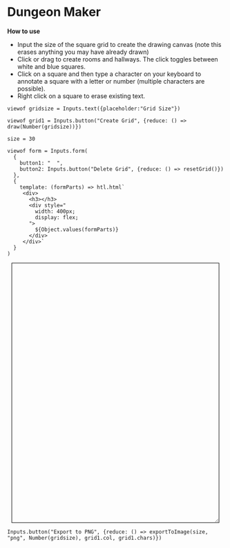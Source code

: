 # Dungeon Maker

**How to use**

- Input the size of the square grid to create the drawing canvas (note this erases anything you may have already drawn)
- Click or drag to create rooms and hallways. The click toggles between white and blue squares.
- Click on a square and then type a character on your keyboard to annotate a square with a letter or number (multiple characters are possible). 
- Right click on a square to erase existing text. 



```{ojs}
viewof gridsize = Inputs.text({placeholder:"Grid Size"})

viewof grid1 = Inputs.button("Create Grid", {reduce: () =>  draw(Number(gridsize))})

```


```{ojs}
size = 30

viewof form = Inputs.form(
  {
    button1: "  ",
    button2: Inputs.button("Delete Grid", {reduce: () => resetGrid()})
  },
  {
    template: (formParts) => htl.html`
     <div>
       <h3></h3>
       <div style="
         width: 400px;
         display: flex;
       ">
         ${Object.values(formParts)}
       </div>
     </div>`
  }
)
```

:::{.column-screen-inset}




```{=html}
<div style="width:95%; height:600px; border: 1px solid black; resize:both; overflow:auto; margin:10px; align:center;">
  <style>
    #grid {
      display: grid;
      gap: 0px;
    }
    .square {
      width: 30px;
      height: 30px;
      display: inline-block;
      border: 1px solid rgba(0, 0, 0, 0.3);
      background-color: white;
      color:rgba(218, 118, 118, 1);
      text-align: center;
      vertical-align: center;
    }
  </style>
  <div id="grid"></div>
  <canvas></canvas>


  <script>

function resetGrid() {
    var grid = document.getElementById('grid');
    while (grid.firstChild) {
        grid.removeChild(grid.firstChild);
    }
}

function draw (nums) {
   // Get the grid element and export button
   resetGrid();
   var grid = document.getElementById('grid');
   // var exportBtn = document.getElementById('exportBtn');


   var squareSize = 30
   var num = nums

   // Create an array to store the colors of each square
   var colors = []
   var characters = []

   // Create the grid of squares
  function createGrid(numSquares) {
    colors = Array(numSquares * numSquares).fill('white');
    characters = Array(numSquares * numSquares).fill('');
        

    for (var i = 0; i < numSquares; i++) {
      for (var j = 0; j < numSquares; j++) {
        var square = document.createElement('div');

        // Initialize the square's string array



        square.className = 'square';

        square.dataset.squareStrings = JSON.stringify([]);
        square.setAttribute('tabindex', '0'); // Make the square focusable
        square.addEventListener('mousedown', startDrag);
        square.addEventListener('mouseover', changeColor);
        square.addEventListener('mouseup', stopDrag);
        square.addEventListener('click', changeColor);
        square.addEventListener('keydown', function (event) {
          console.log ("event", event)
          var index = Array.prototype.indexOf.call(grid.children, this);

          var squareStrings = JSON.parse(this.dataset.squareStrings);

          var char = event.key;

         if (
            event.code === 'ShiftLeft' ||
            event.code === 'ShiftRight'
          ) {
            // Ignore Shift key press
            return;
          }

          if (event.shiftKey && char.length === 1) {
            // Adjust the character if Shift key is pressed
            char = char.toUpperCase();
          }
          console.log(char)
          squareStrings.push(char);
          this.textContent = squareStrings.join('');
          this.dataset.squareStrings = JSON.stringify(squareStrings);
          characters[index] = this.textContent;

         });
        square.addEventListener('contextmenu', function (event) {
          event.preventDefault();
          var index = Array.prototype.indexOf.call(grid.children, this);
          this.textContent = '';
          this.dataset.squareStrings = JSON.stringify([]);
          characters[index] = ""
        });
        grid.appendChild(square);
        grid.style.width = `${numSquares * squareSize}px`
        grid.style.gridTemplateColumns = `repeat(${numSquares}, minmax(0, 1fr))`
        grid.style.gridTemplateRows = `repeat(${numSquares}, minmax(0, 1fr))`
           }
       }
   }

   // Variables to track dragging
   var isDragging = false;

   // Start dragging the mouse
   function startDrag() {
       isDragging = true;
       changeColor.call(this); // Change color of the square immediately when mouse is pressed down
   }

   // Change the color of a square
   function changeColor() {
       var index = Array.prototype.indexOf.call(grid.children, this);
       // event.preventDefault(); 

       console.log(event.type) 

       if (isDragging || (!isDragging && event.type === 'mousedown')) {
        var char = String.fromCharCode(event.which);
          console.log ("inside first if", char)
           if (colors[index] === 'white') {
               colors[index] = 'blue';
               this.style.backgroundColor = 'blue';
           } else {
               colors[index] = 'white';
               this.style.backgroundColor = 'white';
           }
       }
/*         if (event.type === 'keydown') {
          var char = String.fromCharCode(event.which); // Get the character from the pressed key
          console.log(char)
          this.textContent = char;
          characters[index] = char; // Set the text content of the square
        } */
       } 

   // Stop dragging the mouse
   function stopDrag() {
       isDragging = false;
   }

   // Export the grid as an SVG image
   // Export the grid as an SVG image
   function exportToSVG() {
       var svgString = '<svg xmlns="http://www.w3.org/2000/svg" width="400" height="400">';
       var squareSize = 400 / Math.sqrt(colors.length);
       for (var i = 0; i < colors.length; i++) {
           var x = (i % Math.sqrt(colors.length)) * squareSize;
           var y = Math.floor(i / Math.sqrt(colors.length)) * squareSize;
           svgString += '<rect x="' + x + '" y="' + y + '" width="' + squareSize + '" height="' + squareSize + '" fill="' + colors[i] + '"/>';
       }
       svgString += '</svg>';

       var blob = new Blob([svgString], { type: 'image/svg+xml' });
       var url = URL.createObjectURL(blob);
       var link = document.createElement('a');
       link.href = url;
       link.download = 'grid.svg';
       link.click();
       URL.revokeObjectURL(url);
   }





   // Call the functions to create the grid and handle the export button click
    createGrid(num); // Specify the number of squares in the grid
    return {col:colors, chars: characters}


}
   // Export the grid as an image (PNG or JPEG)
// Export the grid as an image (PNG or JPEG)

function drawGridLines(num, ctx, width, height) {
  ctx.strokeStyle = "rgba(0,0,0,0.3)";
  ctx.lineWidth = 1;

  var gridSize = num;
  var squareSize = Math.floor(Math.min(width, height) / gridSize);

  for (var x = 0; x <= gridSize; x++) {
    ctx.beginPath();
    ctx.moveTo(x * squareSize, 0);
    ctx.lineTo(x * squareSize, height);
    ctx.stroke();
  }

  for (var y = 0; y <= gridSize; y++) {
    ctx.beginPath();
    ctx.moveTo(0, y * squareSize);
    ctx.lineTo(width, y * squareSize);
    ctx.stroke();
  }
}

function exportToImage(sqSize, format, numsquares, cols, chars) {
  var canvas = document.createElement('canvas');
  var ctx = canvas.getContext('2d');
  canvas.width = numsquares*sqSize;
  canvas.height = numsquares*sqSize;

  cols.forEach(function(color, index) {
    var x = (index % Math.sqrt(cols.length)) * sqSize;
    var y = Math.floor(index / Math.sqrt(cols.length)) * sqSize;
    ctx.fillStyle = color;
    ctx.fillRect(x, y, sqSize, sqSize);
    ctx.fillStyle = 'red';
    ctx.font = "20px serif";
    ctx.textAlign = "center";
    ctx.fillText(chars[index], x+15, y+20 );
  });
  drawGridLines(numsquares, ctx, canvas.width, canvas.height);

  var link = document.createElement('a');
  if (format === 'png') {
    link.href = canvas.toDataURL('image/png');
    link.download = 'grid.png';
  } else if (format === 'jpeg') {
    link.href = canvas.toDataURL('image/jpeg', 0.8);
    link.download = 'grid.jpg';
  } else {
    console.log('Invalid format specified.');
    return;
  }
  
  link.click();
}

exportBtn.addEventListener('click', function() {
       exportToImage('png', num);});
 
  </script>
</div>
```

::: 

```{ojs}
Inputs.button("Export to PNG", {reduce: () => exportToImage(size, "png", Number(gridsize), grid1.col, grid1.chars)})
```